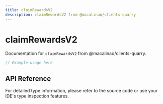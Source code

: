 ```yaml
---
title: claimRewardsV2
description: claimRewardsV2 from @macalinao/clients-quarry
---
```


# claimRewardsV2

Documentation for `claimRewardsV2` from @macalinao/clients-quarry.

```typescript
// Example usage here
```

## API Reference

For detailed type information, please refer to the source code or use your IDE's type inspection features.
